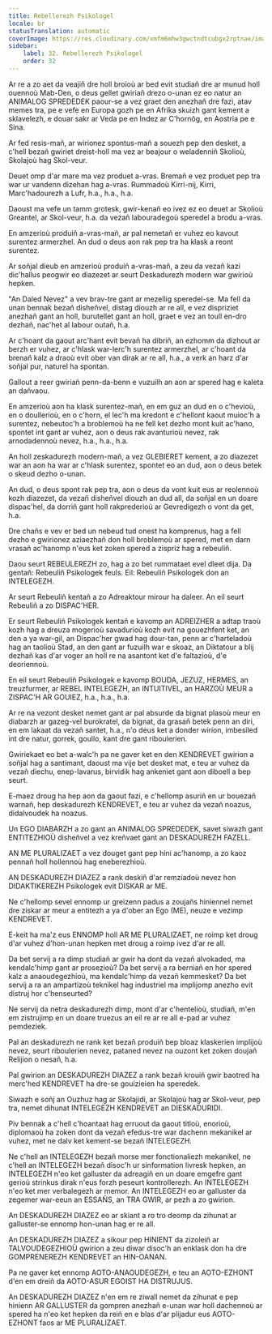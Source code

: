 ```yaml
---
title: Rebellerezh Psikologel
locale: br
statusTranslation: automatic
coverImage: https://res.cloudinary.com/xmfm6mhw3gwctndtcubgx2rptnae/image/upload/v1740337243/small_cover_educacion_fundamental_a051170f1c.webp
sidebar:
    label: 32. Rebellerezh Psikologel
    order: 32
---
```

Ar re a zo aet da veajiñ dre holl broioù ar bed evit studiañ dre ar munud holl ouennoù Mab-Den, o deus gellet gwiriañ drezo o-unan ez eo natur an ANIMALOG SPREDEDEK paour-se a vez graet den anezhañ dre fazi, atav memes tra, pe e vefe en Europa gozh pe en Afrika skuizh gant kement a sklavelezh, e douar sakr ar Veda pe en Indez ar C'hornôg, en Aostria pe e Sina.

Ar fed resis-mañ, ar wirionez spontus-mañ a souezh pep den desket, a c'hell bezañ gwiriet dreist-holl ma vez ar beajour o weladenniñ Skolioù, Skolajoù hag Skol-veur.

Deuet omp d'ar mare ma vez produet a-vras. Bremañ e vez produet pep tra war ur vandenn dizehan hag a-vras. Rummadoù Kirri-nij, Kirri, Marc'hadourezh a Lufr, h.a., h.a., h.a.

Daoust ma vefe un tamm grotesk, gwir-kenañ eo ivez ez eo deuet ar Skolioù Greantel, ar Skol-veur, h.a. da vezañ labouradegoù speredel a brodu a-vras.

En amzerioù produiñ a-vras-mañ, ar pal nemetañ er vuhez eo kavout surentez armerzhel. An dud o deus aon rak pep tra ha klask a reont surentez.

Ar soñjal dieub en amzerioù produiñ a-vras-mañ, a zeu da vezañ kazi dic'hallus peogwir eo diazezet ar seurt Deskadurezh modern war gwirioù hepken.

"An Daled Nevez" a vev brav-tre gant ar mezellig speredel-se. Ma fell da unan bennak bezañ disheñvel, distag diouzh ar re all, e vez dispriziet anezhañ gant an holl, burutellet gant an holl, graet e vez an toull en-dro dezhañ, nac'het al labour outañ, h.a.

Ar c'hoant da gaout arc'hant evit bevañ ha dibriñ, an ezhomm da dizhout ar berzh er vuhez, ar c'hlask war-lerc'h surentez armerzhel, ar c'hoant da brenañ kalz a draoù evit ober van dirak ar re all, h.a., a verk an harz d'ar soñjal pur, naturel ha spontan.

Gallout a reer gwiriañ penn-da-benn e vuzuilh an aon ar spered hag e kaleta an dañvaou.

En amzerioù aon ha klask surentez-mañ, en em guz an dud en o c'hevioù, en o doullerioù, en o c'horn, el lec'h ma kredont e c'hellont kaout muioc'h a surentez, nebeutoc'h a broblemoù ha ne fell ket dezho mont kuit ac'hano, spontet int gant ar vuhez, aon o deus rak avanturioù nevez, rak arnodadennoù nevez, h.a., h.a., h.a.

An holl zeskadurezh modern-mañ, a vez GLEBIERET kement, a zo diazezet war an aon ha war ar c'hlask surentez, spontet eo an dud, aon o deus betek o skeud dezho o-unan.

An dud, o deus spont rak pep tra, aon o deus da vont kuit eus ar reolennoù kozh diazezet, da vezañ disheñvel diouzh an dud all, da soñjal en un doare dispac'hel, da dorriñ gant holl rakprederioù ar Gevredigezh o vont da get, h.a.

Dre chañs e vev er bed un nebeud tud onest ha komprenus, hag a fell dezho e gwirionez aziaezhañ don holl broblemoù ar spered, met en darn vrasañ ac'hanomp n'eus ket zoken spered a zispriz hag a rebeuliñ.

Daou seurt REBEULEREZH zo, hag a zo bet rummataet evel dleet dija. Da gentañ: Rebeuliñ Psikologek feuls. Eil: Rebeuliñ Psikologek don an INTELEGEZH.

Ar seurt Rebeuliñ kentañ a zo Adreaktour mirour ha daleer. An eil seurt Rebeuliñ a zo DISPAC'HER.

Er seurt Rebeuliñ Psikologek kentañ e kavomp an ADREIZHER a adtap traoù kozh hag a dreuza mogerioù savadurioù kozh evit na gouezhfent ket, an den a ya war-gil, an Dispac'her gwad hag dour-tan, penn ar c'harteladoù hag an taolioù Stad, an den gant ar fuzuilh war e skoaz, an Diktatour a blij dezhañ kas d'ar voger an holl re na asantont ket d'e faltazioù, d'e deoriennoù.

En eil seurt Rebeuliñ Psikologek e kavomp BOUDA, JEZUZ, HERMES, an treuzfurmer, ar REBEL INTELEGEZH, an INTUITIVEL, an HARZOÙ MEUR a ZISPAC'H AR GOUIEZ, h.a., h.a., h.a.

Ar re na vezont desket nemet gant ar pal absurde da bignat plasoù meur en diabarzh ar gazeg-vel burokratel, da bignat, da grasañ betek penn an diri, en em lakaat da vezañ santet, h.a., n'o deus ket a donder wirion, imbesiled int dre natur, gorrek, goullo, kant dre gant riboulerien.

Gwiriekaet eo bet a-walc'h pa ne gaver ket en den KENDREVET gwirion a soñjal hag a santimant, daoust ma vije bet desket mat, e teu ar vuhez da vezañ diechu, enep-lavarus, birvidik hag ankeniet gant aon diboell a bep seurt.

E-maez droug ha hep aon da gaout fazi, e c'hellomp asuriñ en ur bouezañ warnañ, hep deskadurezh KENDREVET, e teu ar vuhez da vezañ noazus, didalvoudek ha noazus.

Un EGO DIABARZH a zo gant an ANIMALOG SPREDEDEK, savet siwazh gant ENTITEZHIOÙ disheñvel a vez kreñvaet gant an DESKADUREZH FAZELL.

AN ME PLURALIZAET a vez douget gant pep hini ac'hanomp, a zo kaoz pennañ holl hollennoù hag eneberezhioù.

AN DESKADUREZH DIAZEZ a rank deskiñ d'ar remziadoù nevez hon DIDAKTIKEREZH Psikologek evit DISKAR ar ME.

Ne c'hellomp sevel ennomp ur greizenn padus a zoujañs hiniennel nemet dre ziskar ar meur a entitezh a ya d'ober an Ego (ME), neuze e vezimp KENDREVET.

E-keit ha ma'z eus ENNOMP holl AR ME PLURALIZAET, ne roimp ket droug d'ar vuhez d'hon-unan hepken met droug a roimp ivez d'ar re all.

Da bet servij a ra dimp studiañ ar gwir ha dont da vezañ alvokaded, ma kendalc'himp gant ar prosezioù? Da bet servij a ra berniañ en hor spered kalz a anaoudegezhioù, ma kendalc'himp da vezañ kemmesket? Da bet servij a ra an ampartizoù teknikel hag industriel ma implijomp anezho evit distruj hor c'henseurted?

Ne servij da netra deskadurezh dimp, mont d'ar c'hentelioù, studiañ, m'en em zistrujimp en un doare truezus an eil re ar re all e-pad ar vuhez pemdeziek.

Pal an deskadurezh ne rank ket bezañ produiñ bep bloaz klaskerien implijoù nevez, seurt riboulerien nevez, pataned nevez na ouzont ket zoken doujañ Relijion o nesañ, h.a.

Pal gwirion an DESKADUREZH DIAZEZ a rank bezañ krouiñ gwir baotred ha merc'hed KENDREVET ha dre-se gouizieien ha speredek.

Siwazh e soñj an Ouzhuz hag ar Skolajidi, ar Skolajoù hag ar Skol-veur, pep tra, nemet dihunat INTELEGEZH KENDREVET an DIESKADURIDI.

Piv bennak a c'hell c'hoantaat hag erruout da gaout titloù, enorioù, diplomaoù ha zoken dont da vezañ efedus-tre war dachenn mekanikel ar vuhez, met ne dalv ket kement-se bezañ INTELEGEZH.

Ne c'hell an INTELEGEZH bezañ morse mer fonctionaliezh mekanikel, ne c'hell an INTELEGEZH bezañ disoc'h ur sinformation livresk hepken, an INTELEGEZH n'eo ket galluster da adreagiñ en un doare emgefre gant gerioù strinkus dirak n'eus forzh peseurt kontrollerezh. An INTELEGEZH n'eo ket mer verbalegezh ar memor. An INTELEGEZH eo ar galluster da zegemer war-eeun an ESSAÑS, an TRA GWIR, ar pezh a zo gwirion.

An DESKADUREZH DIAZEZ eo ar skiant a ro tro deomp da zihunat ar galluster-se ennomp hon-unan hag er re all.

An DESKADUREZH DIAZEZ a sikour pep HINIENT da zizoleiñ ar TALVOUDEGEZHIOÙ gwirion a zeu diwar disoc'h an enklask don ha dre GOMPRENEREZH KENDREVET an HIN-OANAN.

Pa ne gaver ket ennomp AOTO-ANAOUDEGEZH, e teu an AOTO-EZHONT d'en em dreiñ da AOTO-ASUR EGOIST HA DISTRUJUS.

An DESKADUREZH DIAZEZ n'en em re ziwall nemet da zihunat e pep hinienn AR GALLUSTER da gompren anezhañ e-unan war holl dachennoù ar spered ha n'eo ket hepken da reiñ en e blas d'ar plijadur eus AOTO-EZHONT faos ar ME PLURALIZAET.

